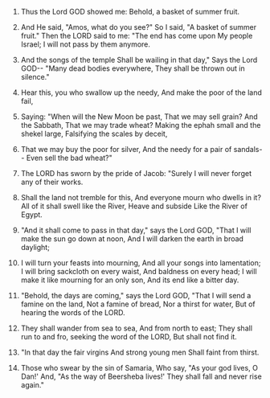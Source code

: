 
1. Thus the Lord GOD showed me: Behold, a basket of summer fruit.

2. And He said, "Amos, what do you see?" So I said, "A basket of summer fruit." Then the LORD said to me: "The end has come upon My people Israel; I will not pass by them anymore.

3. And the songs of the temple Shall be wailing in that day," Says the Lord GOD-- "Many dead bodies everywhere, They shall be thrown out in silence."

4. Hear this, you who swallow up the needy, And make the poor of the land fail,

5. Saying: "When will the New Moon be past, That we may sell grain? And the Sabbath, That we may trade wheat? Making the ephah small and the shekel large, Falsifying the scales by deceit,

6. That we may buy the poor for silver, And the needy for a pair of sandals-- Even sell the bad wheat?"

7. The LORD has sworn by the pride of Jacob: "Surely I will never forget any of their works.

8. Shall the land not tremble for this, And everyone mourn who dwells in it? All of it shall swell like the River, Heave and subside Like the River of Egypt.

9. "And it shall come to pass in that day," says the Lord GOD, "That I will make the sun go down at noon, And I will darken the earth in broad daylight;

10. I will turn your feasts into mourning, And all your songs into lamentation; I will bring sackcloth on every waist, And baldness on every head; I will make it like mourning for an only son, And its end like a bitter day.

11. "Behold, the days are coming," says the Lord GOD, "That I will send a famine on the land, Not a famine of bread, Nor a thirst for water, But of hearing the words of the LORD.

12. They shall wander from sea to sea, And from north to east; They shall run to and fro, seeking the word of the LORD, But shall not find it.

13. "In that day the fair virgins And strong young men Shall faint from thirst.

14. Those who swear by the sin of Samaria, Who say, "As your god lives, O Dan!' And, "As the way of Beersheba lives!' They shall fall and never rise again."



